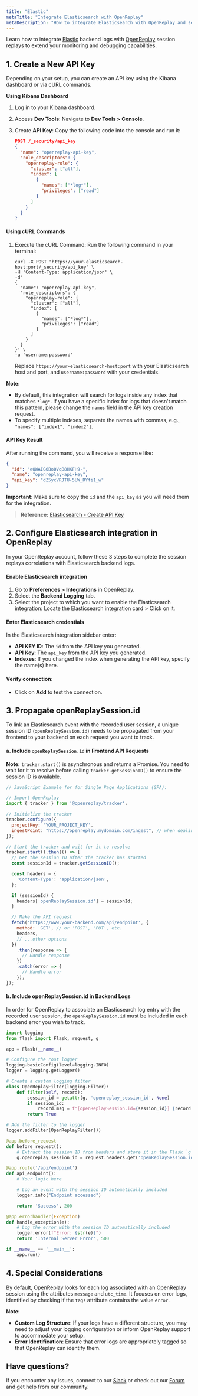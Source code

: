 ```yaml
---
title: "Elastic"
metaTitle: "Integrate Elasticsearch with OpenReplay"
metaDescription: "How to integrate Elasticsearch with OpenReplay and see backend errors alongside session replays."
---
```


Learn how to integrate [Elastic](https://www.elastic.co/) backend logs with [OpenReplay](https://www.openreplay.com/) session replays to extend your monitoring and debugging capabilities.

## 1. Create a New API Key

Depending on your setup, you can create an API key using the Kibana dashboard or via cURL commands.

**Using Kibana Dashboard**

1. Log in to your Kibana dashboard.

2. Access **Dev Tools**: Navigate to **Dev Tools > Console**.

3. Create **API Key**: Copy the following code into the console and run it:

     ```json
     POST /_security/api_key
     {
       "name": "openreplay-api-key",
       "role_descriptors": {
         "openreplay-role": {
           "cluster": ["all"],
           "index": [
             {
               "names": ["*log*"],
               "privileges": ["read"]
             }
           ]
         }
       }
     }
     ```

#### **Using cURL Commands**

1. Execute the cURL Command: Run the following command in your terminal:

     ```shell
     curl -X POST "https://your-elasticsearch-host:port/_security/api_key" \
     -H 'Content-Type: application/json' \
     -d'
     {
       "name": "openreplay-api-key",
       "role_descriptors": {
         "openreplay-role": {
           "cluster": ["all"],
           "index": [
             {
               "names": ["*log*"],
               "privileges": ["read"]
             }
           ]
         }
       }
     }' \
     -u 'username:password'
     ```

     Replace `https://your-elasticsearch-host:port` with your Elasticsearch host and port, and `username:password` with your credentials.

**Note:**

- By default, this integration will search for logs inside any index that matches `*log*`. If you have a specific index for logs that doesn't match this pattern, please change the `names` field in the API key creation request.
- To specify multiple indexes, separate the names with commas, e.g., `"names": ["index1", "index2"]`.

#### **API Key Result**

After running the command, you will receive a response like:

```json
{
  "id": "eQWAIG0Bo0VqB8HXFH9-",
  "name": "openreplay-api-key",
  "api_key": "dZ5ycVRJTU-5UW_RYfi1_w"
}
```

**Important:** Make sure to copy the `id` and the `api_key` as you will need them for the integration.

> **Reference:** [Elasticsearch - Create API Key](https://www.elastic.co/guide/en/elasticsearch/reference/master/security-api-create-api-key.html)

## 2. Configure Elasticsearch integration in OpenReplay
In your OpenReplay account, follow these 3 steps to complete the session replays correlations with Elasticsearch backend logs.

#### Enable Elasticsearch integration
1. Go to **Preferences > Integrations** in OpenReplay.
2. Select the **Backend Logging** tab.
3. Select the project to which you want to enable the Elasticsearch integration: Locate the Elasticsearch integration card > Click on it.

#### Enter Elasticsearch credentials
In the Elasticsearch integration sidebar enter:
   - **API KEY ID**: The `id` from the API key you generated.
   - **API Key**: The `api_key` from the API key you generated.
   - **Indexes**: If you changed the index when generating the API key, specify the name(s) here.

#### Verify connection:
   - Click on **Add** to test the connection.


## 3. Propagate openReplaySession.id

To link an Elasticsearch event with the recorded user session, a unique session ID (`openReplaySession.id`) needs to be propagated from your frontend to your backend on each request you want to track.

#### a. Include `openReplaySession.id` in Frontend API Requests

**Note:** `tracker.start()` is asynchronous and returns a Promise. You need to wait for it to resolve before calling `tracker.getSessionID()` to ensure the session ID is available.

```javascript
// JavaScript Example for for Single Page Applications (SPA):

// Import OpenReplay
import { tracker } from '@openreplay/tracker';

// Initialize the tracker
tracker.configure({
  projectKey: 'YOUR_PROJECT_KEY',
  ingestPoint: "https://openreplay.mydomain.com/ingest", // when dealing with the self-hosted version of OpenReplay
});

// Start the tracker and wait for it to resolve
tracker.start().then(() => {
  // Get the session ID after the tracker has started
  const sessionId = tracker.getSessionID();

  const headers = {
    'Content-Type': 'application/json',
  };

  if (sessionId) {
    headers['openReplaySession.id'] = sessionId;
  }

  // Make the API request
  fetch('https://www.your-backend.com/api/endpoint', {
    method: 'GET', // or 'POST', 'PUT', etc.
    headers,
    // ...other options
  })
    .then(response => {
      // Handle response
    })
    .catch(error => {
      // Handle error
    });
});
```

#### b. Include openReplaySession.id in Backend Logs

In order for OpenReplay to associate an Elasticsearch log entry with the recorded user session, the `openReplaySession.id` must be included in each backend error you wish to track.


```python
import logging
from flask import Flask, request, g

app = Flask(__name__)

# Configure the root logger
logging.basicConfig(level=logging.INFO)
logger = logging.getLogger()

# Create a custom logging filter
class OpenReplayFilter(logging.Filter):
    def filter(self, record):
        session_id = getattr(g, 'openreplay_session_id', None)
        if session_id:
            record.msg = f"[openReplaySession.id={session_id}] {record.msg}"
        return True

# Add the filter to the logger
logger.addFilter(OpenReplayFilter())

@app.before_request
def before_request():
    # Extract the session ID from headers and store it in the Flask `g` object
    g.openreplay_session_id = request.headers.get('openReplaySession.id')

@app.route('/api/endpoint')
def api_endpoint():
    # Your logic here

    # Log an event with the session ID automatically included
    logger.info("Endpoint accessed")

    return 'Success', 200

@app.errorhandler(Exception)
def handle_exception(e):
    # Log the error with the session ID automatically included
    logger.error(f"Error: {str(e)}")
    return 'Internal Server Error', 500

if __name__ == '__main__':
    app.run()
```

## 4. Special Considerations

By default, OpenReplay looks for each log associated with an OpenReplay session using the attributes `message` and `utc_time`. It focuses on error logs, identified by checking if the `tags` attribute contains the value `error`.

**Note:**

- **Custom Log Structure**: If your logs have a different structure, you may need to adjust your logging configuration or inform OpenReplay support to accommodate your setup.
- **Error Identification**: Ensure that error logs are appropriately tagged so that OpenReplay can identify them.

## Have questions?

If you encounter any issues, connect to our [Slack](https://slack.openreplay.com) or check out our [Forum](https://forum.openreplay.com) and get help from our community.
